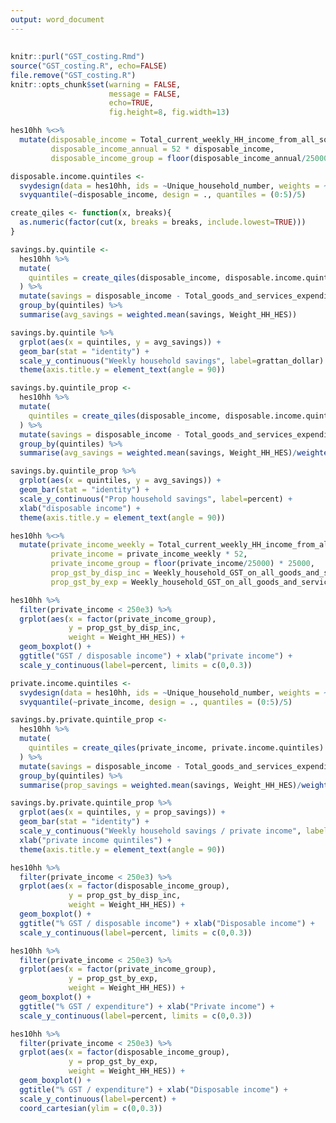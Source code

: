 ```yaml
---
output: word_document
---
```

## 
```r
knitr::purl("GST_costing.Rmd")
source("GST_costing.R", echo=FALSE)
file.remove("GST_costing.R")
knitr::opts_chunk$set(warning = FALSE,
                      message = FALSE, 
                      echo=TRUE,
                      fig.height=8, fig.width=13)
```

```r
hes10hh %<>%
  mutate(disposable_income = Total_current_weekly_HH_income_from_all_sources - Household_weekly_expenditure_on_income_tax_HES_only,
         disposable_income_annual = 52 * disposable_income,
         disposable_income_group = floor(disposable_income_annual/25000) * 25000)

disposable.income.quintiles <- 
  svydesign(data = hes10hh, ids = ~Unique_household_number, weights = ~Weight_HH_HES) %>%
  svyquantile(~disposable_income, design = ., quantiles = (0:5)/5)

create_qiles <- function(x, breaks){
  as.numeric(factor(cut(x, breaks = breaks, include.lowest=TRUE)))
}

savings.by.quintile <- 
  hes10hh %>%
  mutate(
    quintiles = create_qiles(disposable_income, disposable.income.quintiles) 
  ) %>%
  mutate(savings = disposable_income - Total_goods_and_services_expenditure_HES_only) %>%
  group_by(quintiles) %>%
  summarise(avg_savings = weighted.mean(savings, Weight_HH_HES))
```

```r
savings.by.quintile %>%
  grplot(aes(x = quintiles, y = avg_savings)) + 
  geom_bar(stat = "identity") + 
  scale_y_continuous("Weekly household savings", label=grattan_dollar) + 
  theme(axis.title.y = element_text(angle = 90))
```

```r
savings.by.quintile_prop <- 
  hes10hh %>%
  mutate(
    quintiles = create_qiles(disposable_income, disposable.income.quintiles)
  ) %>%
  mutate(savings = disposable_income - Total_goods_and_services_expenditure_HES_only) %>%
  group_by(quintiles) %>%
  summarise(avg_savings = weighted.mean(savings, Weight_HH_HES)/weighted.mean(disposable_income, Weight_HH_HES))

savings.by.quintile_prop %>%
  grplot(aes(x = quintiles, y = avg_savings)) + 
  geom_bar(stat = "identity") + 
  scale_y_continuous("Prop household savings", label=percent) + 
  xlab("disposable income") +
  theme(axis.title.y = element_text(angle = 90))
```

```r
hes10hh %<>%
  mutate(private_income_weekly = Total_current_weekly_HH_income_from_all_sources - Current_weekly_HH_income_from_government_pensions_and_allowances_basis,
         private_income = private_income_weekly * 52,
         private_income_group = floor(private_income/25000) * 25000,
         prop_gst_by_disp_inc = Weekly_household_GST_on_all_goods_and_services_FIS / disposable_income,
         prop_gst_by_exp = Weekly_household_GST_on_all_goods_and_services_FIS / Total_goods_and_services_expenditure_HES_only)

hes10hh %>%
  filter(private_income < 250e3) %>%
  grplot(aes(x = factor(private_income_group),
             y = prop_gst_by_disp_inc,
             weight = Weight_HH_HES)) + 
  geom_boxplot() + 
  ggtitle("GST / disposable income") + xlab("private income") +
  scale_y_continuous(label=percent, limits = c(0,0.3))
```

```r
private.income.quintiles <- 
  svydesign(data = hes10hh, ids = ~Unique_household_number, weights = ~Weight_HH_HES) %>%
  svyquantile(~private_income, design = ., quantiles = (0:5)/5)

savings.by.private.quintile_prop <- 
  hes10hh %>%
  mutate(
    quintiles = create_qiles(private_income, private.income.quintiles)
  ) %>%
  mutate(savings = disposable_income - Total_goods_and_services_expenditure_HES_only) %>%
  group_by(quintiles) %>%
  summarise(prop_savings = weighted.mean(savings, Weight_HH_HES)/weighted.mean(private_income, Weight_HH_HES))

savings.by.private.quintile_prop %>%
  grplot(aes(x = quintiles, y = prop_savings)) + 
  geom_bar(stat = "identity") + 
  scale_y_continuous("Weekly household savings / private income", label=percent) + 
  xlab("private income quintiles") + 
  theme(axis.title.y = element_text(angle = 90))
```

```r
hes10hh %>%
  filter(private_income < 250e3) %>%
  grplot(aes(x = factor(disposable_income_group),
             y = prop_gst_by_disp_inc,
             weight = Weight_HH_HES)) + 
  geom_boxplot() + 
  ggtitle("% GST / disposable income") + xlab("Disposable income") + 
  scale_y_continuous(label=percent, limits = c(0,0.3))

hes10hh %>%
  filter(private_income < 250e3) %>%
  grplot(aes(x = factor(private_income_group),
             y = prop_gst_by_exp,
             weight = Weight_HH_HES)) + 
  geom_boxplot() + 
  ggtitle("% GST / expenditure") + xlab("Private income") + 
  scale_y_continuous(label=percent, limits = c(0,0.3))

hes10hh %>%
  filter(private_income < 250e3) %>%
  grplot(aes(x = factor(disposable_income_group),
             y = prop_gst_by_exp,
             weight = Weight_HH_HES)) + 
  geom_boxplot() + 
  ggtitle("% GST / expenditure") + xlab("Disposable income") + 
  scale_y_continuous(label=percent) + 
  coord_cartesian(ylim = c(0,0.3))
```